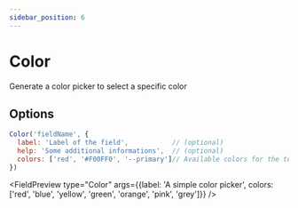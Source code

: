 ```yaml
---
sidebar_position: 6
---
```


# Color

Generate a color picker to select a specific color

## Options

```js
Color('fieldName', {
  label: 'Label of the field',           // (optional)
  help: 'Some additional informations',  // (optional)
  colors: ['red', '#F00FF0', '--primary']// Available colors for the text (optional)
})
```


<FieldPreview type="Color" args={{label: 'A simple color picker', colors: ['red', 'blue', 'yellow', 'green', 'orange', 'pink', 'grey']}} />
